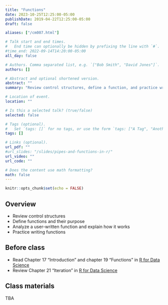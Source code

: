 ```yaml
---
title: "Functions"
date: 2023-10-25T12:25:00-05:00
publishDate: 2019-04-22T12:25:00-05:00
draft: false

aliases: ["/cm007.html"]

# Talk start and end times.
#   End time can optionally be hidden by prefixing the line with `#`.
#time_end: 2022-09-14T14:20:00-05:00
all_day: false

# Authors. Comma separated list, e.g. `["Bob Smith", "David Jones"]`.
authors: []

# Abstract and optional shortened version.
abstract: ""
summary: "Review control structures, define a function, and practice writing functions."

# Location of event.
location: ""

# Is this a selected talk? (true/false)
selected: false

# Tags (optional).
#   Set `tags: []` for no tags, or use the form `tags: ["A Tag", "Another Tag"]` for one or more tags.
tags: []

# Links (optional).
url_pdf: ""
#url_slides: "/slides/pipes-and-functions-in-r/"
url_video: ""
url_code: ""

# Does the content use math formatting?
math: false
---
```


```r
knitr::opts_chunk$set(echo = FALSE)
```

## Overview

* Review control structures 
* Define functions and their purpose
* Analyze a user-written function and explain how it works
* Practice writing functions

## Before class

* Read Chapter 17 "Introduction" and chapter 19 "Functions" in [R for Data Science](http://r4ds.had.co.nz/)
* Review Chapter 21 "Iteration” in [R for Data Science](https://r4ds.had.co.nz/iteration.html) 

<!--
See "Data transformation" lecture for further references
-->

## Class materials

TBA

<!--
* Run the code below in your console to download today’s in-class exercises: `usethis::use_course("css-materials/functions")`
-->


<!--
* [Pipes in R](/notes/pipes/)
* [Functions in R](/notes/functions/)

## What you need to do after class

* Homework assignments
* Review today’s lecture materials, and prepare for next class
-->